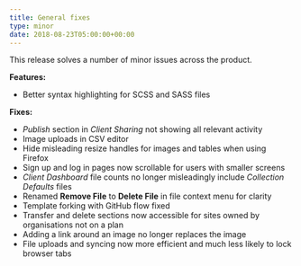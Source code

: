 ```yaml
---
title: General fixes
type: minor
date: 2018-08-23T05:00:00+00:00
---
```


This release solves a number of minor issues across the product.

**Features:**

* Better syntax highlighting for SCSS and SASS files

**Fixes:**

* *Publish* section in *Client Sharing* not showing all relevant activity
* Image uploads in CSV editor
* Hide misleading resize handles for images and tables when using Firefox
* Sign up and log in pages now scrollable for users with smaller screens
* *Client Dashboard* file counts no longer misleadingly include *Collection Defaults* files
* Renamed **Remove File** to **Delete File** in file context menu for clarity
* Template forking with GitHub flow fixed
* Transfer and delete sections now accessible for sites owned by organisations not on a plan
* Adding a link around an image no longer replaces the image
* File uploads and syncing now more efficient and much less likely to lock browser tabs